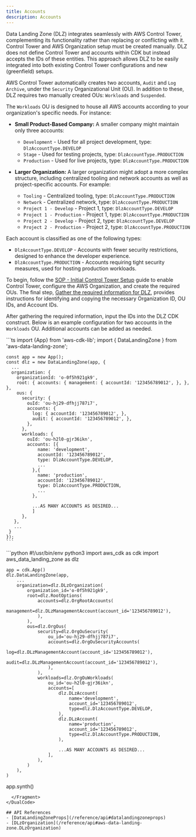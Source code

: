 ```yaml
---
title: Accounts
description: Accounts
---
```


Data Landing Zone (DLZ) integrates seamlessly with AWS Control Tower, complementing its functionality rather than
replacing or conflicting with it. Control Tower and AWS Organization setup must be created manually. DLZ does not
define Control Tower and accounts within CDK but instead accepts the IDs of these entities. This approach allows DLZ
to be easily integrated into both existing Control Tower configurations and new (greenfield) setups.


AWS Control Tower automatically creates two accounts, `Audit` and `Log Archive`, under the `Security` Organizational
Unit (OU). In addition to these, DLZ requires two manually created OUs: `Workloads` and `Suspended`.

The `Workloads` OU is designed to house all AWS accounts according to your organization's specific needs. For instance:

- **Small Product-Based Company:**
  A smaller company might maintain only three accounts:
  - `Development` - Used for all project development, type: `DlzAccountType.DEVELOP`
  - `Stage` - Used for testing projects, type: `DlzAccountType.PRODUCTION`
  - `Production` - Used for live projects, type: `DlzAccountType.PRODUCTION`

- **Larger Organization:**
  A larger organization might adopt a more complex structure, including centralized tooling and network accounts as
  well as project-specific accounts. For example:
  - `Tooling` - Centralized tooling, type: `DlzAccountType.PRODUCTION`
  - `Network` - Centralized network, type: `DlzAccountType.PRODUCTION`
  - `Project 1 - Develop` - Project 1, type: `DlzAccountType.DEVELOP`
  - `Project 1 - Production` - Project 1, type: `DlzAccountType.PRODUCTION`
  - `Project 2 - Develop` - Project 2, type: `DlzAccountType.DEVELOP`
  - `Project 2 - Production` - Project 2, type: `DlzAccountType.PRODUCTION`

Each account is classified as one of the following types:
- `DlzAccountType.DEVELOP` - Accounts with fewer security restrictions, designed to enhance the developer experience.
- `DlzAccountType.PRODUCTION` - Accounts requiring tight security measures, used for hosting production workloads.

To begin, follow the [SOP - Initial Control Tower Setup](sop-initial-control-tower-setup) guide to enable Control
Tower, configure the AWS Organization, and create the required OUs. The final step,
[Gather the required information for DLZ](sop-initial-control-tower-setup#gather-the-required-information-for-dlz),
provides instructions for identifying and copying the necessary Organization ID, OU IDs, and Account IDs.

After gathering the required information, input the IDs into the DLZ CDK construct. Below is an example configuration
for two accounts in the `Workloads` OU. Additional accounts can be added as needed.

<DualCode>
  <Fragment slot="ts">
    ```ts
    import {App} from 'aws-cdk-lib';
    import { DataLandingZone } from 'aws-data-landing-zone';

    const app = new App();
    const dlz = new DataLandingZone(app, {
      ...
      organization: {
        organizationId: 'o-0f5h921gk9',
        root: { accounts: { management: { accountId: '123456789012', }, }, },
        ous: {
          security: {
            ouId: 'ou-hj29-dfhjj787i7',
            accounts: {
              log: { accountId: '123456789012', },
              audit: { accountId: '123456789012', },
            },
          },
          workloads: {
            ouId: 'ou-h2l0-gjr36ikn',
            accounts: [{
                name: 'development',
                accountId: '123456789012',
                type: DlzAccountType.DEVELOP,
                ...
              },{
                name: 'production',
                accountId: '123456789012',
                type: DlzAccountType.PRODUCTION,
                ...
              },

              ...AS MANY ACCOUNTS AS DESIRED...
              ]
          },
       },
       ...
     }
    });
    ```

  </Fragment>
  <Fragment slot="python">
    ```python
    #!/usr/bin/env python3
    import aws_cdk as cdk
    import aws_data_landing_zone as dlz

    app = cdk.App()
    dlz.DataLandingZone(app,
        ...
        organization=dlz.DLzOrganization(
            organization_id='o-0f5h921gk9',
            root=dlz.RootOptions(
                accounts=dlz.OrgRootAccounts(
                    management=dlz.DLzManagementAccount(account_id='123456789012'),
                ),
            ),
            ous=dlz.OrgOus(
                security=dlz.OrgOuSecurity(
                    ou_id='ou-hj29-dfhjj787i7',
                    accounts=dlz.OrgOuSecurityAccounts(
                        log=dlz.DLzManagementAccount(account_id='123456789012'),
                        audit=dlz.DLzManagementAccount(account_id='123456789012'),
                    ),
                ),
                workloads=dlz.OrgOuWorkloads(
                    ou_id='ou-h2l0-gjr36ikn',
                    accounts=[
                        dlz.DLzAccount(
                            name='development',
                            account_id='123456789012',
                            type=dlz.DlzAccountType.DEVELOP,
                        ),
                        dlz.DLzAccount(
                            name='production',
                            account_id='123456789012',
                            type=dlz.DlzAccountType.PRODUCTION,
                        ),

                        ...AS MANY ACCOUNTS AS DESIRED...
                    ],
                ),
            )
        ),
    )

app.synth()
````
  </Fragment>
</DualCode>

## API References
- [DataLandingZoneProps](/reference/api#datalandingzoneprops)
- [DLzOrganization](/reference/api#aws-data-landing-zone.DLzOrganization)